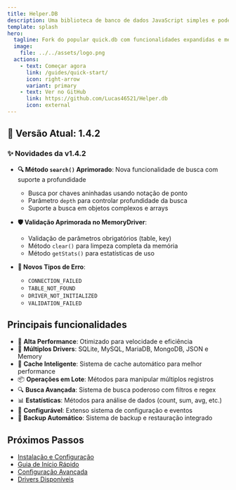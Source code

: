 ```yaml
---
title: Helper.DB
description: Uma biblioteca de banco de dados JavaScript simples e poderosa
template: splash
hero:
  tagline: Fork do popular quick.db com funcionalidades expandidas e melhorias de performance
  image:
    file: ../../assets/logo.png
  actions:
    - text: Começar agora
      link: /guides/quick-start/
      icon: right-arrow
      variant: primary
    - text: Ver no GitHub
      link: https://github.com/Lucas46521/Helper.db
      icon: external
---
```


## 🚀 Versão Atual: 1.4.2

### ✨ Novidades da v1.4.2

- **🔍 Método `search()` Aprimorado**: Nova funcionalidade de busca com suporte a profundidade
  - Busca por chaves aninhadas usando notação de ponto
  - Parâmetro `depth` para controlar profundidade da busca
  - Suporte a busca em objetos complexos e arrays

- **🛡️ Validação Aprimorada no MemoryDriver**:
  - Validação de parâmetros obrigatórios (table, key)
  - Método `clear()` para limpeza completa da memória
  - Método `getStats()` para estatísticas de uso

- **🔧 Novos Tipos de Erro**:
  - `CONNECTION_FAILED`
  - `TABLE_NOT_FOUND` 
  - `DRIVER_NOT_INITIALIZED`
  - `VALIDATION_FAILED`

## Principais funcionalidades

- 🚀 **Alta Performance**: Otimizado para velocidade e eficiência
- 🔄 **Múltiplos Drivers**: SQLite, MySQL, MariaDB, MongoDB, JSON e Memory
- 💾 **Cache Inteligente**: Sistema de cache automático para melhor performance
- 📦 **Operações em Lote**: Métodos para manipular múltiplos registros
- 🔍 **Busca Avançada**: Sistema de busca poderoso com filtros e regex
- 📊 **Estatísticas**: Métodos para análise de dados (count, sum, avg, etc.)
- 🔧 **Configurável**: Extenso sistema de configuração e eventos
- 💾 **Backup Automático**: Sistema de backup e restauração integrado

## Próximos Passos

- [Instalação e Configuração](/guides/installation/)
- [Guia de Início Rápido](/guides/quick-start/)
- [Configuração Avançada](/config/config/)
- [Drivers Disponíveis](/drivers/sqlite/)